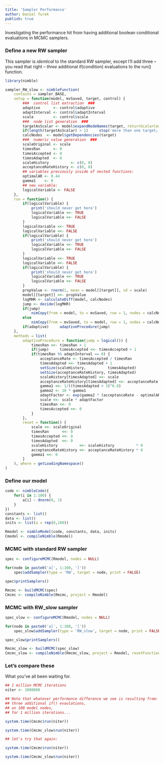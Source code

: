 ```yaml
---
title: 'Sampler Performance'
author: Daniel Turek
publish: true
---
```


Investigating the performance hit from having additional boolean conditional evaluations in MCMC samplers.

### Define a new RW sampler

This sampler is *identical* to the standard RW sampler, except I'll add three -- you read that right -- *three* additional if(condition) evaluations to the run() function.

```r
library(nimble)

sampler_RW_slow <- nimbleFunction(
    contains = sampler_BASE,
    setup = function(model, mvSaved, target, control) {
        ###  control list extraction  ###
        adaptive      <- control$adaptive
        adaptInterval <- control$adaptInterval
        scale         <- control$scale
        ###  node list generation  ###
        targetAsScalar <- model$expandNodeNames(target, returnScalarComponents = TRUE)
        if(length(targetAsScalar) > 1)     stop('more than one target; cannot use RW sampler, try RW_block sampler')
        calcNodes  <- model$getDependencies(target)
        ###  numeric value generation  ###
        scaleOriginal <- scale
        timesRan      <- 0
        timesAccepted <- 0
        timesAdapted  <- 0
        scaleHistory          <- c(0, 0)
        acceptanceRateHistory <- c(0, 0)
        ## variables previously inside of nested functions:
        optimalAR <- 0.44
        gamma1    <- 0
        ## new variable:
        logicalVariable <- FALSE
    },
    run = function() {
        if(logicalVariable) {
            print('should never get here')
            logicalVariable <<- TRUE
            logicalVariable <<- FALSE
        }
        logicalVariable <<- TRUE
        logicalVariable <<- FALSE
        if(logicalVariable) {
            print('should never get here')
            logicalVariable <<- TRUE
            logicalVariable <<- FALSE
        }
        logicalVariable <<- TRUE
        logicalVariable <<- FALSE
        if(logicalVariable) {
            print('should never get here')
            logicalVariable <<- TRUE
            logicalVariable <<- FALSE
        }
        propValue <- rnorm(1, mean = model[[target]], sd = scale)
     	model[[target]] <<- propValue
        logMHR <- calculateDiff(model, calcNodes)
        jump <- decide(logMHR)
        if(jump)
            nimCopy(from = model, to = mvSaved, row = 1, nodes = calcNodes, logProb = TRUE)
        else
            nimCopy(from = mvSaved, to = model, row = 1, nodes = calcNodes, logProb = TRUE)
        if(adaptive)     adaptiveProcedure(jump)
    },
    methods = list(
        adaptiveProcedure = function(jump = logical()) {
            timesRan <<- timesRan + 1
            if(jump)     timesAccepted <<- timesAccepted + 1
            if(timesRan %% adaptInterval == 0) {
                acceptanceRate <- timesAccepted / timesRan
                timesAdapted <<- timesAdapted + 1
                setSize(scaleHistory,          timesAdapted)
                setSize(acceptanceRateHistory, timesAdapted)
                scaleHistory[timesAdapted] <<- scale
                acceptanceRateHistory[timesAdapted] <<- acceptanceRate
                gamma1 <<- 1/((timesAdapted + 3)^0.8)
                gamma2 <- 10 * gamma1
                adaptFactor <- exp(gamma2 * (acceptanceRate - optimalAR))
                scale <<- scale * adaptFactor
                timesRan <<- 0
                timesAccepted <<- 0
            }
        },
        reset = function() {
            scale <<- scaleOriginal
            timesRan      <<- 0
            timesAccepted <<- 0
            timesAdapted  <<- 0
            scaleHistory          <<- scaleHistory          * 0
            acceptanceRateHistory <<- acceptanceRateHistory * 0
            gamma1 <<- 0
        }
    ), where = getLoadingNamespace()
)
```

### Define our model

```r
code <- nimbleCode({
    for(i in 1:100) {
        a[i] ~ dnorm(0, 1)
    }
})
constants <- list()
data <- list()
inits <- list(a = rep(0,100))

Rmodel <- nimbleModel(code, constants, data, inits)
Cmodel <- compileNimble(Rmodel)
```

### MCMC with standard RW sampler

```r
spec <- configureMCMC(Rmodel, nodes = NULL)

for(node in paste0('a[', 1:100, ']'))
    spec$addSampler(type = 'RW', target = node, print = FALSE)

spec$printSamplers()

Rmcmc <- buildMCMC(spec)
Cmcmc <- compileNimble(Rmcmc, project = Rmodel)
```


### MCMC with RW_slow sampler

```r
spec_slow <- configureMCMC(Rmodel, nodes = NULL)

for(node in paste0('a[', 1:100, ']'))
    spec_slow$addSampler(type = 'RW_slow', target = node, print = FALSE)

spec_slow$printSamplers()

Rmcmc_slow <- buildMCMC(spec_slow)
Cmcmc_slow <- compileNimble(Rmcmc_slow, project = Rmodel, resetFunctions = TRUE)
```

### Let's compare these

What you've all been waiting for.

```r
## 1 million MCMC iterations
niter <- 1000000

## Note that whatever performance difference we see is resulting from:
## three additional if() evaulations,
## on 100 model nodes,
## for 1 million iterations...

system.time(Cmcmc$run(niter))

system.time(Cmcmc_slow$run(niter))

## let's try that again:

system.time(Cmcmc$run(niter))

system.time(Cmcmc_slow$run(niter))

```

